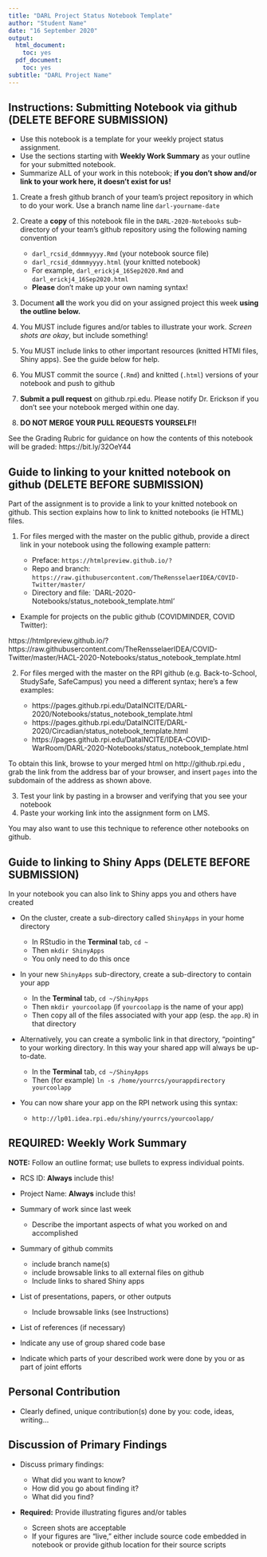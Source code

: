 ```yaml
---
title: "DARL Project Status Notebook Template"
author: "Student Name"
date: "16 September 2020"
output:
  html_document:
    toc: yes
  pdf_document:
    toc: yes
subtitle: "DARL Project Name"
---
```


## Instructions: Submitting Notebook via github (DELETE BEFORE SUBMISSION)

* Use this notebook is a template for your weekly project status assignment. 
* Use the sections starting with **Weekly Work Summary** as your outline for your submitted notebook.
* Summarize ALL of your work in this notebook; **if you don't show and/or link to your work here, it doesn't exist for us!**

1. Create a fresh github branch of your team's project repository in which to do your work. Use a branch name line `darl-yourname-date`

1. Create a **copy** of this notebook file in the `DARL-2020-Notebooks` sub-directory of your team's github repository using the following naming convention

   * `darl_rcsid_ddmmmyyyy.Rmd` (your notebook source file) 
   * `darl_rcsid_ddmmmyyyy.html` (your knitted notebook)
   * For example, `darl_erickj4_16Sep2020.Rmd` and `darl_erickj4_16Sep2020.html`
   * **Please** don't make up your own naming syntax!

2. Document **all** the work you did on your assigned project this week **using the outline below.** 

3. You MUST include figures and/or tables to illustrate your work. *Screen shots are okay*, but include something!

4. You MUST include links to other important resources (knitted HTMl files, Shiny apps). See the guide below for help.

5. You MUST commit the source (`.Rmd`) and knitted (`.html`) versions of your notebook and push to github

6. **Submit a pull request** on github.rpi.edu. Please notify Dr. Erickson if you don't see your notebook merged within one day. 

7. **DO NOT MERGE YOUR PULL REQUESTS YOURSELF!!**

See the Grading Rubric for guidance on how the contents of this notebook will be graded: https://bit.ly/32OeY44

## Guide to linking to your knitted notebook on github (DELETE BEFORE SUBMISSION)

Part of the assignment is to provide a link to your knitted notebook on github. This section explains how to link to knitted notebooks (ie HTML) files.

1. For files merged with the master on the public github, provide a direct link in your notebook using the following example pattern:

    * Preface: `https://htmlpreview.github.io/? `
    * Repo and branch: `https://raw.githubusercontent.com/TheRensselaerIDEA/COVID-Twitter/master/ `
    * Directory and file: `DARL-2020-Notebooks/status_notebook_template.html'

* Example for projects on the public github (COVIDMINDER, COVID Twitter):

https://htmlpreview.github.io/?https://raw.githubusercontent.com/TheRensselaerIDEA/COVID-Twitter/master/HACL-2020-Notebooks/status_notebook_template.html 

2. For files merged with the master on the RPI github (e.g. Back-to-School, StudySafe, SafeCampus) you need a different syntax; here's a few examples:

    * https://pages.github.rpi.edu/DataINCITE/DARL-2020/Notebooks/status_notebook_template.html
    * https://pages.github.rpi.edu/DataINCITE/DARL-2020/Circadian/status_notebook_template.html
    * https://pages.github.rpi.edu/DataINCITE/IDEA-COVID-WarRoom/DARL-2020-Notebooks/status_notebook_template.html
    
To obtain this link, browse to your merged html on http://github.rpi.edu , grab the link from the address bar of your browser, and insert `pages` into the subdomain of the address as shown above. 

3. Test your link by pasting in a browser and verifying that you see your notebook
4. Paste your working link into the assignment form on LMS. 

You may also want to use this technique to reference other notebooks on github. 

## Guide to linking to Shiny Apps (DELETE BEFORE SUBMISSION)

In your notebook you can also link to Shiny apps you and others have created

* On the cluster, create a sub-directory called `ShinyApps` in your home directory

    * In RStudio in the **Terminal** tab, `cd ~`
    * Then `mkdir ShinyApps`
    * You only need to do this once
    
* In your new `ShinyApps` sub-directory, create a sub-directory to contain your app

    * In the **Terminal** tab, `cd ~/ShinyApps` 
    * Then `mkdir yourcoolapp` (if `yourcoolapp` is the name of your app)
    * Then copy all of the files associated with your app (esp. the `app.R`) in that directory
    
* Alternatively, you can create a symbolic link in that directory, "pointing" to your working directory. In this way your shared app will always be up-to-date.

    * In the **Terminal** tab, `cd ~/ShinyApps` 
    * Then (for example) `ln -s /home/yourrcs/yourappdirectory yourcoolapp` 

* You can now share your app on the RPI network using this syntax:

    * `http://lp01.idea.rpi.edu/shiny/yourrcs/yourcoolapp/` 

## REQUIRED: Weekly Work Summary	

**NOTE:** Follow an outline format; use bullets to express individual points. 

* RCS ID: **Always** include this!
* Project Name: **Always** include this!
* Summary of work since last week 

    * Describe the important aspects of what you worked on and accomplished
    
* Summary of github commits 

    * include branch name(s)
    * include browsable links to all external files on github
    * Include links to shared Shiny apps
    
* List of presentations,  papers, or other outputs

    * Include browsable links (see Instructions)
    
* List of references (if necessary) 
* Indicate any use of group shared code base
* Indicate which parts of your described work were done by you or as part of joint efforts

## Personal Contribution	

* Clearly defined, unique contribution(s) done by you: code, ideas, writing...

## Discussion of Primary Findings 	

* Discuss primary findings: 

    * What did you want to know? 
    * How did you go about finding it? 
    * What did you find?
	
* **Required:** Provide illustrating figures and/or tables

    * Screen shots are acceptable 
    * If your figures are "live," either include source code embedded in notebook or provide github location for their source scripts

